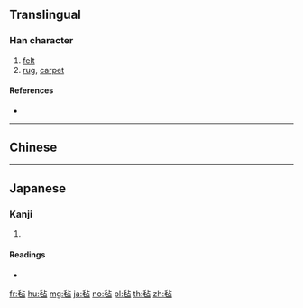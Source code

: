 {{character info/new}}
{{also|氈}}
==Translingual==

===Han character===
{{Han char|rn=82|rad=毛|as=05|sn=9|four=|canj=HUYR|ids=⿺毛占}}

# [[felt]]
# [[rug]], [[carpet]]

====References====
* {{Han ref|kx=0592.270|dkj=16801|dj=0984.280|hdz=31996.040|uh=6BE1|ud=27617}}

----

==Chinese==
{{zh-see|氈}}

----

==Japanese==

===Kanji===
{{ja-kanji|grade=|rs=毛05}}

# {{defn|lang=ja|sort=毛05}}

====Readings====
* {{ja-readings|on=[[せん]] (sen)|kun=[[もうせん]] (mousen)}}

[[fr:毡]]
[[hu:毡]]
[[mg:毡]]
[[ja:毡]]
[[no:毡]]
[[pl:毡]]
[[th:毡]]
[[zh:毡]]